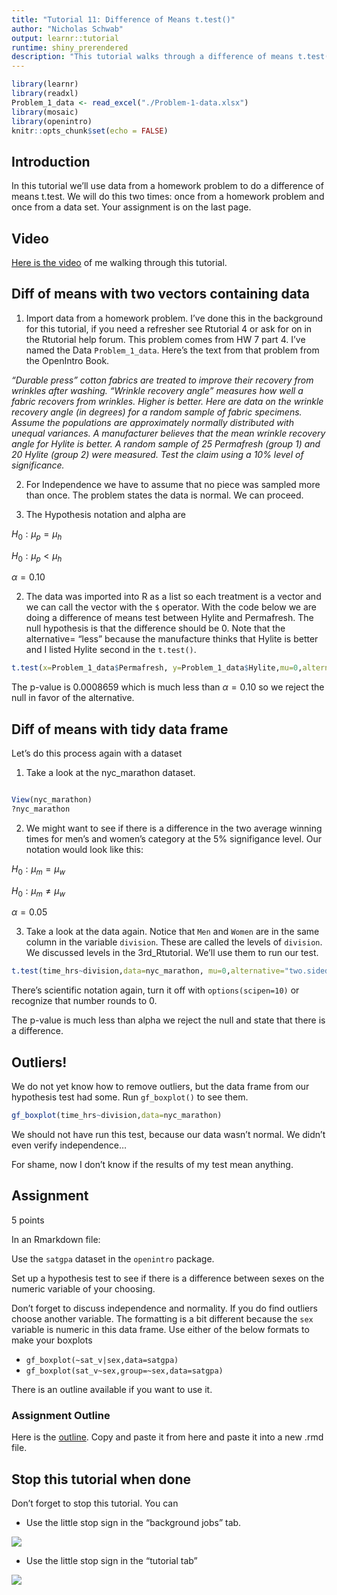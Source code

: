 ```yaml
---
title: "Tutorial 11: Difference of Means t.test()"
author: "Nicholas Schwab"
output: learnr::tutorial
runtime: shiny_prerendered
description: "This tutorial walks through a difference of means t.test()"
---
```


```r
library(learnr)
library(readxl)
Problem_1_data <- read_excel("./Problem-1-data.xlsx")
library(mosaic)
library(openintro)
knitr::opts_chunk$set(echo = FALSE)
```

## Introduction

In this tutorial we'll use data from a homework problem to do a difference of means t.test. We will do this two times: once from a homework problem and once from a data set. Your assignment is on the last page.

## Video

[Here is the video](https://youtu.be/PMdiTji8AIA) of me walking through this tutorial.

## Diff of means with two vectors containing data

1.  Import data from a homework problem. I've done this in the background for this tutorial, if you need a refresher see Rtutorial 4 or ask for on in the Rtutorial help forum. This problem comes from HW 7 part 4. I've named the Data `Problem_1_data`. Here's the text from that problem from the OpenIntro Book.

*"Durable press" cotton fabrics are treated to improve their recovery from wrinkles after washing. "Wrinkle recovery angle" measures how well a fabric recovers from wrinkles. Higher is better. Here are data on the wrinkle recovery angle (in degrees) for a random sample of fabric specimens. Assume the populations are approximately normally distributed with unequal variances. A manufacturer believes that the mean wrinkle recovery angle for Hylite is better. A random sample of 25 Permafresh (group 1) and 20 Hylite (group 2) were measured. Test the claim using a 10% level of significance.*

2.  For Independence we have to assume that no piece was sampled more than once. The problem states the data is normal. We can proceed.

3.  The Hypothesis notation and alpha are

$H_0: \mu_p = \mu_h$

$H_0: \mu_p < \mu_h$

$\alpha = 0.10$

2.  The data was imported into R as a list so each treatment is a vector and we can call the vector with the `$` operator. With the code below we are doing a difference of means test between Hylite and Permafresh. The null hypothesis is that the difference should be 0. Note that the alternative= "less" because the manufacture thinks that Hylite is better and I listed Hylite second in the `t.test()`.

```r
t.test(x=Problem_1_data$Permafresh, y=Problem_1_data$Hylite,mu=0,alternative = "less")
```

The p-value is 0.0008659 which is much less than $\alpha=0.10$ so we reject the null in favor of the alternative.

## Diff of means with tidy data frame

Let's do this process again with a dataset

1.  Take a look at the nyc_marathon dataset.

```r

```

```r
View(nyc_marathon)
?nyc_marathon
```

2.  We might want to see if there is a difference in the two average winning times for men's and women's category at the 5% signifigance level. Our notation would look like this:

$H_0: \mu_m = \mu_w$

$H_0: \mu_m \ne \mu_w$

$\alpha = 0.05$

3.  Take a look at the data again. Notice that `Men` and `Women` are in the same column in the variable `division`. These are called the levels of `division`. We discussed levels in the 3rd_Rtutorial. We'll use them to run our test.

```r
t.test(time_hrs~division,data=nyc_marathon, mu=0,alternative="two.sided")
```

There's scientific notation again, turn it off with `options(scipen=10)` or recognize that number rounds to 0.

The p-value is much less than alpha we reject the null and state that there is a difference.

## Outliers!

We do not yet know how to remove outliers, but the data frame from our hypothesis test had some. Run `gf_boxplot()` to see them.

```r
gf_boxplot(time_hrs~division,data=nyc_marathon)
```

We should not have run this test, because our data wasn't normal. We didn't even verify independence...

For shame, now I don't know if the results of my test mean anything.

## Assignment

5 points

In an Rmarkdown file:

Use the `satgpa` dataset in the `openintro` package.

Set up a hypothesis test to see if there is a difference between sexes on the numeric variable of your choosing.

Don't forget to discuss independence and normality. If you do find outliers choose another variable. The formatting is a bit different because the `sex` variable is numeric in this data frame. Use either of the below formats to make your boxplots

-   `gf_boxplot(~sat_v|sex,data=satgpa)`\
-   `gf_boxplot(sat_v~sex,group=~sex,data=satgpa)`

There is an outline available if you want to use it.

### Assignment Outline

Here is the [outline](https://github.com/Nics-Github/MTH142Rtutorials/blob/master/inst/tutorials/11th_Rtutorial_diff_or_means/11th_Rtutorial_outline.txt). Copy and paste it from here and paste it into a new .rmd file.

## Stop this tutorial when done

Don't forget to stop this tutorial. You can

-   Use the little stop sign in the "background jobs" tab.

![](images/background_jobs_stopsign.png)

-   Use the little stop sign in the "tutorial tab"

![](images/tutorial_stop_sign.png)
